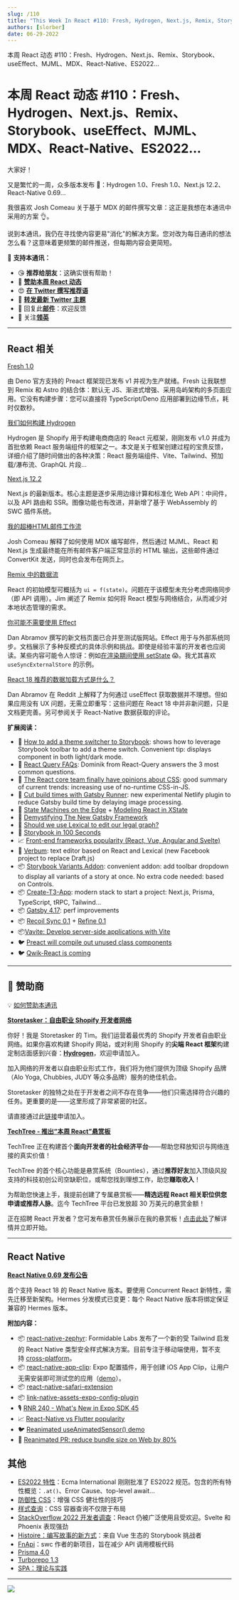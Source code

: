 ```yaml
---
slug: /110
title: "This Week In React #110: Fresh, Hydrogen, Next.js, Remix, Storybook, useEffect, MJML, MDX, React-Native, ES2022..."
authors: [slorber]
date: 06-29-2022
---
```


本周 React 动态 #110：Fresh、Hydrogen、Next.js、Remix、Storybook、useEffect、MJML、MDX、React-Native、ES2022...

<!-- truncate -->

# 本周 React 动态 #110：Fresh、Hydrogen、Next.js、Remix、Storybook、useEffect、MJML、MDX、React-Native、ES2022...

大家好！

又是繁忙的一周，众多版本发布 🤪：Hydrogen 1.0、Fresh 1.0、Next.js 12.2、React-Native 0.69...

我很喜欢 Josh Comeau 关于基于 MDX 的邮件撰写文章：这正是我想在本通讯中采用的方案 👌。

说到本通讯，我仍在寻找使内容更易"消化"的解决方案。您对改为每日通讯的想法怎么看？这意味着更频繁的邮件推送，但每期内容会更简短。

🙏 **支持本通讯：**

- 😘 **推荐给朋友**：这确实很有帮助！
- 💸 [**赞助本周 React 动态**](https://gist.github.com/slorber/cb732fb5d0a002c4d73236a9baeba7bb?utm_campaign=thisweekinreact&utm_medium=email&utm_source=Revue%20newsletter)
- 😍 [**在 Twitter 撰写推荐语**](https://twitter.com/sebastienlorber/timelines/1448942785814466561?utm_campaign=thisweekinreact&utm_medium=email&utm_source=Revue%20newsletter)
- 🧵 [**转发最新 Twitter 主题**](https://slo.im/thread?utm_campaign=thisweekinreact&utm_medium=email&utm_source=Revue%20newsletter)
- 📨 回复此[**邮件**](mailto:lorber.sebastien@gmail.com?utm_campaign=thisweekinreact&utm_medium=email&utm_source=Revue%20newsletter)：欢迎反馈
- 👥 关注[**领英**](https://www.linkedin.com/company/this-week-in-react/?utm_campaign=This%20Week%20In%20React&utm_medium=email&utm_source=Revue%20newsletter)

---

## React 相关

[Fresh 1.0](https://deno.com/blog/fresh-is-stable?utm_campaign=This%20Week%20In%20React&utm_medium=email&utm_source=Revue%20newsletter)

由 Deno 官方支持的 Preact 框架现已发布 v1 并视为生产就绪。Fresh 让我联想到 Remix 和 Astro 的结合体：默认无 JS、渐进式增强、采用岛屿架构的多页面应用。它没有构建步骤：您可以直接将 TypeScript/Deno 应用部署到边缘节点，耗时仅数秒。

[我们如何构建 Hydrogen](https://shopify.engineering/how-we-built-hydrogen?utm_campaign=This%20Week%20In%20React&utm_medium=email&utm_source=Revue%20newsletter)

Hydrogen 是 Shopify 用于构建电商商店的 React 元框架，刚刚发布 v1.0 并成为首批依赖 React 服务端组件的框架之一。本文是关于框架创建过程的宝贵反馈，详细介绍了随时间做出的各种决策：React 服务端组件、Vite、Tailwind、预加载/瀑布流、GraphQL 片段...

[Next.js 12.2](https://nextjs.org/blog/next-12-2?utm_campaign=This%20Week%20In%20React&utm_medium=email&utm_source=Revue%20newsletter)

Next.js 的最新版本。核心主题是逐步采用边缘计算和标准化 Web API：中间件，以及 API 路由和 SSR。图像功能也有改进，并新增了基于 WebAssembly 的 SWC 插件系统。

[我的超棒HTML邮件工作流](https://www.joshwcomeau.com/react/wonderful-emails-with-mjml-and-mdx/?utm_campaign=This%20Week%20In%20React&utm_medium=email&utm_source=Revue%20newsletter)

Josh Comeau 解释了如何使用 MDX 编写邮件，然后通过 MJML、React 和 Next.js 生成最终能在所有邮件客户端正常显示的 HTML 输出，这些邮件通过 ConvertKit 发送，同时也会发布在网页上。

[Remix 中的数据流](https://remix.run/blog/remix-data-flow?utm_campaign=This%20Week%20In%20React&utm_medium=email&utm_source=Revue%20newsletter)

React 的初始模型可概括为 `ui = f(state)`。问题在于该模型未充分考虑网络同步（即 API 调用）。Jim 阐述了 Remix 如何将 React 模型与网络结合，从而减少对本地状态管理的需求。

[你可能不需要使用 Effect](https://beta.reactjs.org/learn/you-might-not-need-an-effect?utm_campaign=This%20Week%20In%20React&utm_medium=email&utm_source=Revue%20newsletter)

Dan Abramov 撰写的新文档页面已合并至测试版网站。Effect 用于与外部系统同步。文档展示了多种反模式的具体示例和挑战。即使是经验丰富的开发者也应阅读。某些内容可能令人惊讶：例如[在渲染期间使用 setState](https://twitter.com/sebastienlorber/status/1541793224561463297?utm_campaign=This%20Week%20In%20React&utm_medium=email&utm_source=Revue%20newsletter) 😱。我尤其喜欢 `useSyncExternalStore` 的示例。

[React 18 推荐的数据加载方式是什么？](https://www.reddit.com/r/reactjs/comments/vi6q6f/what_is_the_recommended_way_to_load_data_for/?utm_campaign=This%20Week%20In%20React&utm_medium=email&utm_source=Revue%20newsletter)

Dan Abramov 在 Reddit 上解释了为何通过 useEffect 获取数据并不理想。但如果应用没有 UX 问题，无需立即重写：这些问题在 React 18 中并非新问题，只是文档更完善。另可参阅关于 React-Native 数据获取的评论。

**扩展阅读：**

- 📜 [How to add a theme switcher to Storybook](https://storybook.js.org/blog/how-to-add-a-theme-switcher-to-storybook/?utm_campaign=This%20Week%20In%20React&utm_medium=email&utm_source=Revue%20newsletter): shows how to leverage Storybook toolbar to add a theme switch. Convenient tip: displays component in both light/dark mode.
- 📜 [React Query FAQs](https://tkdodo.eu/blog/react-query-fa-qs?utm_campaign=This%20Week%20In%20React&utm_medium=email&utm_source=Revue%20newsletter): Dominik from React-Query answers the 3 most common questions.
- 📜 [The React core team finally have opinions about CSS](https://dev.to/hypeddev/the-react-core-team-finally-have-opinions-about-css-16f0?utm_campaign=This%20Week%20In%20React&utm_medium=email&utm_source=Revue%20newsletter): good summary of current trends: increasing use of no-runtime CSS-in-JS.
- 📜 [Cut build times with Gatsby Runner](https://www.netlify.com/blog/cut-build-times-with-gatsby-runner/?utm_campaign=This%20Week%20In%20React&utm_medium=email&utm_source=Revue%20newsletter): new experimental Netlify plugin to reduce Gatsby build time by delaying image processing.
- 📜 [State Machines on the Edge](https://erikras.com/blog/remixconf-2022?utm_campaign=This%20Week%20In%20React&utm_medium=email&utm_source=Revue%20newsletter) + [Modeling React in XState](https://erikras.com/blog/modeling-react-in-xstate?utm_campaign=This%20Week%20In%20React&utm_medium=email&utm_source=Revue%20newsletter)
- 📜 [Demystifying The New Gatsby Framework](https://www.smashingmagazine.com/2022/06/demystifying-gatsby4-framework/?utm_campaign=This%20Week%20In%20React&utm_medium=email&utm_source=Revue%20newsletter)
- 📜 [Should we use Lexical to edit our legal graph?](https://medium.com/doctrine/should-we-use-lexical-to-edit-our-legal-graph-61aa9cfab096?utm_campaign=This%20Week%20In%20React&utm_medium=email&utm_source=Revue%20newsletter)
- 🎥 [Storybook in 100 Seconds](https://www.youtube.com/watch?utm_campaign=This%20Week%20In%20React&utm_medium=email&utm_source=Revue%20newsletter&v=gdlTFPebzAU)
- 📈 [Front-end frameworks popularity (React, Vue, Angular and Svelte)](https://gist.github.com/tkrotoff/b1caa4c3a185629299ec234d2314e190?utm_campaign=This%20Week%20In%20React&utm_medium=email&utm_source=Revue%20newsletter)
- 📜 [Verbum](https://github.com/ozanyurtsever/verbum?utm_campaign=This%20Week%20In%20React&utm_medium=email&utm_source=Revue%20newsletter): text editor based on React and Lexical (new Facebook project to replace Draft.js)
- 📦 [Storybook Variants Addon](https://twitter.com/winkerVSbecks/status/1541078873949048838?utm_campaign=This%20Week%20In%20React&utm_medium=email&utm_source=Revue%20newsletter): convenient addon: add toolbar dropdown to display all variants of a story at once. No extra code needed: based on Controls.
- 📦 [Create-T3-App](https://github.com/nexxeln/create-t3-app?utm_campaign=This%20Week%20In%20React&utm_medium=email&utm_source=Revue%20newsletter): modern stack to start a project: Next.js, Prisma, TypeScript, tRPC, Tailwind...
- 📦 [Gatsby 4.17](https://www.gatsbyjs.com/docs/reference/release-notes/v4.17/?utm_campaign=This%20Week%20In%20React&utm_medium=email&utm_source=Revue%20newsletter): perf improvements
- 📦 [Recoil Sync 0.1](https://recoiljs.org/blog/2022/06/21/recoil-sync-0.1.0-release?utm_campaign=This%20Week%20In%20React&utm_medium=email&utm_source=Revue%20newsletter) + [Refine 0.1](https://recoiljs.org/blog/2022/06/21/refine-0.1.0-release?utm_campaign=This%20Week%20In%20React&utm_medium=email&utm_source=Revue%20newsletter)
- 📦[Vavite: Develop server-side applications with Vite](https://github.com/cyco130/vavite?utm_campaign=This%20Week%20In%20React&utm_medium=email&utm_source=Revue%20newsletter)
- 🐦 [Preact will compile out unused class components](https://twitter.com/_developit/status/1541516098939543552?utm_campaign=This%20Week%20In%20React&utm_medium=email&utm_source=Revue%20newsletter)
- 🐦 [Qwik-React is coming](https://twitter.com/QwikDev/status/1540667422402920448?utm_campaign=This%20Week%20In%20React&utm_medium=email&utm_source=Revue%20newsletter)

---

## 💸 赞助商

💡 [如何赞助本通讯](https://gist.github.com/slorber/cb732fb5d0a002c4d73236a9baeba7bb?utm_campaign=thisweekinreact&utm_medium=email&utm_source=Revue%20newsletter)

[**Storetasker：自由职业 Shopify 开发者网络**](https://www.storetasker.com/become-an-expert?utm_campaign=thisweekinreact&utm_medium=thisweekinreact&utm_source=thisweekinreact)

你好！我是 Storetasker 的 Tim。我们运营着最优秀的 Shopify 开发者自由职业网络。如果你喜欢构建 Shopify 网站，或对利用 Shopify 的**尖端 React 框架**构建定制店面感到兴奋：[**Hydrogen**](https://hydrogen.shopify.dev/?utm_campaign=This%20Week%20In%20React&utm_medium=email&utm_source=Revue%20newsletter)，欢迎申请加入。

加入网络的开发者以自由职业形式工作，我们将为他们提供为顶级 Shopify 品牌（Alo Yoga, Chubbies, JUDY 等众多品牌）服务的绝佳机会。

Storetasker 的独特之处在于开发者之间不存在竞争——他们只需选择符合兴趣的任务。更重要的是——这里形成了非常紧密的社区。

请直接通过此[链接](https://www.storetasker.com/become-an-expert?utm_campaign=thisweekinreact&utm_medium=thisweekinreact&utm_source=thisweekinreact)申请加入。

[**TechTree - 推出“本周 React”悬赏板**](https://techtree.dev/t/sHBrozirH3xSY8jP3M7gGv?utm_campaign=This%20Week%20In%20React&utm_medium=email&utm_source=Revue%20newsletter)

TechTree 正在构建首个**面向开发者的社会经济平台**——帮助您释放知识与网络连接的真实价值！

TechTree 的首个核心功能是悬赏系统（Bounties），通过**推荐好友**加入顶级风投支持的科技初创公司空缺职位，或帮您找到理想工作，助您**赚取收入**！

为帮助您快速上手，我提前创建了专属悬赏板——**精选远程 React 相关职位供您申请或推荐人脉**。迄今 TechTree 平台已发放超 30 万美元的悬赏金额！

正在招聘 React 开发者？您可发布悬赏任务展示在我的悬赏板！[点击此处](https://www.notion.so/techtreedev/Share-your-jobs-on-my-Bounty-board-c51d2d97d9f3421bab103c42097907ae?utm_campaign=This%20Week%20In%20React&utm_medium=email&utm_source=Revue%20newsletter)了解详情并立即开始。

---

## React Native

[**React Native 0.69 发布公告**](https://reactnative.dev/blog/2022/06/21/version-069?utm_campaign=This%20Week%20In%20React&utm_medium=email&utm_source=Revue%20newsletter)

首个支持 React 18 的 React Native 版本。要使用 Concurrent React 新特性，需先迁移至新架构。Hermes 分发模式已变更：每个 React Native 版本将绑定保证兼容的 Hermes 版本。

**附加内容：**

- 📦 [react-native-zephyr](https://github.com/FormidableLabs/react-native-zephyr?utm_campaign=This%20Week%20In%20React&utm_medium=email&utm_source=Revue%20newsletter): Formidable Labs 发布了一个新的受 Tailwind 启发的 React Native 类型安全样式解决方案。目前专注于移动端使用，暂不支持 [cross-platform](https://twitter.com/sebastienlorber/status/1541820495603064832?utm_campaign=This%20Week%20In%20React&utm_medium=email&utm_source=Revue%20newsletter)。
- 📦 [react-native-app-clip](https://github.com/bndkt/react-native-app-clip?utm_campaign=This%20Week%20In%20React&utm_medium=email&utm_source=Revue%20newsletter): Expo 配置插件，用于创建 iOS App Clip，让用户无需安装即可测试您的应用（[demo](https://twitter.com/bndkt/status/1539606675291639808?utm_campaign=This%20Week%20In%20React&utm_medium=email&utm_source=Revue%20newsletter)）。
- 📦 [react-native-safari-extension](https://github.com/andrew-levy/react-native-safari-extension?utm_campaign=This%20Week%20In%20React&utm_medium=email&utm_source=Revue%20newsletter)
- 📦 [link-native-assets-expo-config-plugin](https://twitter.com/Baconbrix/status/1539885820622110720?utm_campaign=This%20Week%20In%20React&utm_medium=email&utm_source=Revue%20newsletter)
- 🎙️ [RNR 240 - What's New in Expo SDK 45](https://reactnativeradio.com/episodes/rnr-240-whats-new-in-expo-sdk-45?utm_campaign=This%20Week%20In%20React&utm_medium=email&utm_source=Revue%20newsletter)
- 📈 [React-Native vs Flutter popularity](https://gist.github.com/tkrotoff/93f5278a4e8df7e5f6928eff98684979?utm_campaign=This%20Week%20In%20React&utm_medium=email&utm_source=Revue%20newsletter)
- 🐦 [Reanimated useAnimatedSensor() demo](https://twitter.com/swmansion/status/1541433419107733505?utm_campaign=This%20Week%20In%20React&utm_medium=email&utm_source=Revue%20newsletter)
- 🎉 [Reanimated PR: reduce bundle size on Web by 80%](https://github.com/software-mansion/react-native-reanimated/pull/3278?utm_campaign=This%20Week%20In%20React&utm_medium=email&utm_source=Revue%20newsletter)

## 其他

- [ES2022 特性](https://h3manth.com/ES2022/?utm_campaign=This%20Week%20In%20React&utm_medium=email&utm_source=Revue%20newsletter)：Ecma International 刚刚批准了 ES2022 规范。包含的所有特性概览：`.at()`、Error Cause、top-level await...
- [防御性 CSS](https://defensivecss.dev/?utm_campaign=This%20Week%20In%20React&utm_medium=email&utm_source=Revue%20newsletter)：增强 CSS 健壮性的技巧
- [样式查询](https://una.im/style-queries/?utm_campaign=This%20Week%20In%20React&utm_medium=email&utm_source=Revue%20newsletter)：CSS 容器查询不仅限于布局
- [StackOverflow 2022 开发者调查](https://survey.stackoverflow.co/2022/?utm_campaign=This%20Week%20In%20React&utm_medium=email&utm_source=Revue%20newsletter)：React 仍被广泛使用且受欢迎。Svelte 和 Phoenix 表现强劲
- [Histoire：编写故事的新方式](https://histoire.dev/?utm_campaign=This%20Week%20In%20React&utm_medium=email&utm_source=Revue%20newsletter)：来自 Vue 生态的 Storybook 挑战者
- [FnApi](https://twitter.com/kdy1dev/status/1540673590282326018?utm_campaign=This%20Week%20In%20React&utm_medium=email&utm_source=Revue%20newsletter)：swc 作者的新项目，旨在减少 API 调用模板代码
- [Prisma 4.0](https://twitter.com/prisma/status/1541866761552908289?utm_campaign=This%20Week%20In%20React&utm_medium=email&utm_source=Revue%20newsletter)
- [Turborepo 1.3](https://turborepo.org/blog/turbo-1-3-0?utm_campaign=This%20Week%20In%20React&utm_medium=email&utm_source=Revue%20newsletter)
- [SPA：理论与实践](https://nolanlawson.com/2022/06/27/spas-theory-versus-practice/?utm_campaign=This%20Week%20In%20React&utm_medium=email&utm_source=Revue%20newsletter)

---

![](https://user-images.githubusercontent.com/749374/176402711-1255046e-fa8b-4de4-9cbe-0632d356cef0.png)